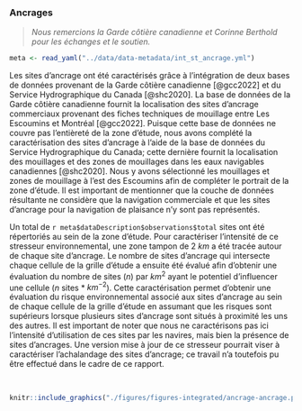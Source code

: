 ### Ancrages

> *Nous remercions la Garde côtière canadienne et Corinne Berthold pour les échanges et le soutien.*


```r
meta <- read_yaml("../data/data-metadata/int_st_ancrage.yml")
```

Les sites d'ancrage ont été caractérisés grâce à l'intégration de deux bases de données provenant de la Garde côtière canadienne [@gcc2022] et du Service Hydrographique du Canada [@shc2020]. La base de données de la Garde côtière canadienne fournit la localisation des sites d'ancrage commerciaux provenant des fiches techniques de mouillage entre Les Escoumins et Montréal [@gcc2022]. Puisque cette base de données ne couvre pas l'entièreté de la zone d'étude, nous avons complété la caractérisation des sites d'ancrage à l'aide de la base de données du Service Hydrographique du Canada; cette dernière fournit la localisation des mouillages et des zones de mouillages dans les eaux navigables canadiennes [@shc2020]. Nous y avons sélectionné les mouillages et zones de mouillage à l'est des Escoumins afin de compléter le portrait de la zone d'étude. Il est important de mentionner que la couche de données résultante ne considère que la navigation commerciale et que les sites d'ancrage pour la navigation de plaisance n'y sont pas représentés. 

Un total de `r meta$dataDescription$observations$total` sites ont été répertoriés au sein de la zone d'étude. Pour caractériser l'intensité de ce stresseur environnemental, une zone tampon de 2 $km$ a été tracée autour de chaque site d'ancrage. Le nombre de sites d'ancrage qui intersecte chaque cellule de la grille d'étude a ensuite été évalué afin d'obtenir une évaluation du nombre de sites ($n$) par $km^2$ ayant le potentiel d'influencer une cellule ($n$ sites * $km^{-2}$). Cette caractérisation permet d'obtenir une évaluation du risque environnemental associé aux sites d'ancrage au sein de chaque cellule de la grille d'étude en assumant que les risques sont supérieurs lorsque plusieurs sites d'ancrage sont situés à proximité les uns des autres. Il est important de noter que nous ne caractérisons pas ici l'intensité d'utilisation de ces sites par les navires, mais bien la présence de sites d'ancrages. Une version mise à jour de ce stresseur pourrait viser à caractériser l'achalandage des sites d'ancrage; ce travail n'a toutefois pu être effectué dans le cadre de ce rapport.

<br/>

```r
knitr::include_graphics("./figures/figures-integrated/ancrage-ancrage.png")
```

<br>
